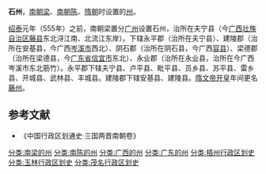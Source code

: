 '''石州'''，[[南朝梁|南朝梁]]、[[南朝陈|南朝陈]]、[[隋朝|隋朝]]时设置的[[州|州]]。

[[绍泰|绍泰]]元年（555年）之前，南朝梁置分[[广州|广州]]设置石州，治所在夫宁县（今[[广西壮族自治区|广西壮族自治区]][[藤县|藤县]]东北浔江南、北流江东岸）。下辖永平郡（治所在夫宁县）、建陵郡（治所在安基县，今广西[[岑溪市|岑溪市]]西北）、阴石郡（治所在阴石县，今广西[[容县|容县]]）、梁德郡（治所在梁德县，今[[广东省|广东省]][[信宜市|信宜市]]东北）、永业郡（治所在永业县，治所在今广西岑溪市东北筋竹）。永平郡下辖夫宁县、卢平县、毗平县、员乡县、苏平县、雷乡县、开城县、武林县、丰城县。建陵郡下辖安基县、建陵县。[[隋文帝|隋文帝]][[开皇|开皇]]年间更名[[藤州|藤州]]。
==参考文献==
* 《中国行政区划通史·三国两晋南朝卷》
[[分类:南梁的州|分类:南梁的州]]
[[分类:南陈的州|分类:南陈的州]]
[[分类:广西的州|分类:广西的州]]
[[分类:广东的州|分类:广东的州]]
[[分类:梧州行政区划史|分类:梧州行政区划史]]
[[分类:玉林行政区划史|分类:玉林行政区划史]]
[[分类:茂名行政区划史|分类:茂名行政区划史]]